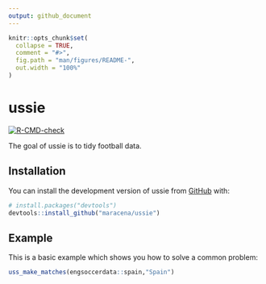 ```yaml
---
output: github_document
---
```


<!-- README.md is generated from README.Rmd. Please edit that file -->

```r
knitr::opts_chunk$set(
  collapse = TRUE,
  comment = "#>",
  fig.path = "man/figures/README-",
  out.width = "100%"
)
```

# ussie

<!-- badges: start -->
[![R-CMD-check](https://github.com/rstudio-conf-2022/ussie/workflows/R-CMD-check/badge.svg)](https://https://github.com/maracena/ussie/actions)
<!-- badges: end -->

The goal of ussie is to tidy football data. 

## Installation

You can install the development version of ussie from [GitHub](https://github.com/) with:

``` r
# install.packages("devtools")
devtools::install_github("maracena/ussie")
```

## Example

This is a basic example which shows you how to solve a common problem:

``` r
uss_make_matches(engsoccerdata::spain,"Spain")
```


